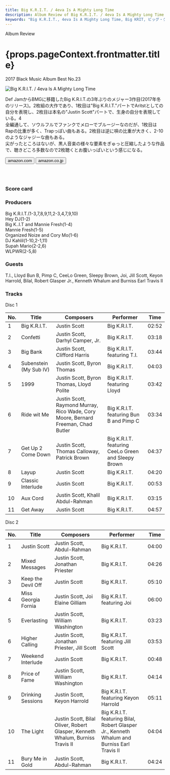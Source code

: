 ```yaml
---
title: Big K.R.I.T. / 4eva Is A Mighty Long Time
description: Album Review of Big K.R.I.T. / 4eva Is A Mighty Long Time
keywords: "Big K.R.I.T., 4eva Is A Mighty Long Time, Big KRIT, ビッグ・クリット, 4エバ・イズ・ア・マイティ・ロング・タイム"
---
```





<p className="largeP">Album Review</p>
<h1 className="h1--no--margin">{props.pageContext.frontmatter.title}</h1>
<p className="largeP">
  <Link to="/best50/2017/">2017 Black Music Album Best No.23</Link>
</p>

<Row  className="image-card-group">
	<Column colMd={3} colLg={4} noGutterMdLeft="">
       <ImageCard>

![Big K.R.I.T. / 4eva Is A Mighty Long Time](../../images/cd/bigkrit3L.jpg)

</ImageCard>
	</Column>
	<Column colMd={4} colLg={8} noGutterMdLeft="">
	<p>
	Def JamからBMGに移籍したBig K.R.I.T.の3年ぶりのメジャー3作目(2017年冬のリリース)。2枚組の大作であり、1枚目は"Big K.R.I.T."パートでAritstとしての自分を表現し、2枚目は本名の"Justin Scott"パートで、生身の自分を表現している。4
	<br/>全編通して、ソウルフルでファンクでメローでブルージーなのだが、1枚目はRapの比重が多く、Trapっぽい曲もある。2枚目は逆に唄の比重が大きく、2-10のようなジャジーな曲もある。
	<br/>尖がったところはないが、黒人音楽の様々な要素をぎゅっと圧縮したような作品で、聴きどころ多数なので2枚聴くとお腹いっぱいという感じになる。
	</p>
	<div>
	  <Button className="button-right-mergin"  href="https://amzn.to/32jE22N" renderIcon={ArrowUpRight} size='sm' kind='primary'>
      amazon.com
      </Button>
      <Button className="button-right-mergin"  href="https://amzn.to/3iZnRh7" renderIcon={ArrowUpRight} size='sm' kind='secondary'>
      amazon.co.jp
      </Button>
	</div>
	<a href="https://geo.music.apple.com/jp/album/4eva-is-a-mighty-long-time/1291119038?mt=1&app=music&ls=1&at=11lcug" style="display:inline-block;overflow:hidden;background:url(https://linkmaker.itunes.apple.com/ja-jp/lockup.svg?releaseDate=2017-10-27&kind=album&bubble=apple_music&style=mono-black) no-repeat;width:180px;height:45px;"></a>
	</Column>
</Row>
<Row >
	<Column colMd={4} colLg={4} noGutterMdLeft="">
<div>
  <h3>Score card</h3>
	<SliderJS1 value="3" />
  <SliderJS2 value="2" />
	<SliderJS3 value="1" />
  <SliderJS4 value="9" />
</div>
</Column>
<Column colMd={4} colLg={8} noGutterMdLeft="">
<div>
<h3>Producers</h3>
<p>
	Big K.R.I.T.(1-3,7,8,9,11,2-3,4,7,9,10)
	<br/>Hey DJ(1-2)
	<br/>Big K..I.T and Mannie Fresh(1-4)
	<br/>Mannie Fresh(1-5)
	<br/>Organized Noize and Cory Mo(1-6)
	<br/>DJ Kahlil(1-10,2-1,11)
	<br/>Supah Mario(2-2,6)
	<br/>WLPWR(2-5,8)
</p>
<h3>Guests</h3>
<p>
T.I., Lloyd Bun B, Pimp C, CeeLo Green, Sleepy Brown, Joi, Jill Scott, Keyon Harrold, Bilal, Robert Glasper Jr., Kenneth Whalum and Burniss Earl Travis II
</p>
</div>
</Column>
</Row>

<h3>Tracks</h3>

<p> Disc 1</p>

| No. | Title                  | Composers                                                                         | Performer                                           | Time  |
| --- | ---------------------- | --------------------------------------------------------------------------------- | --------------------------------------------------- | ----- |
| 1   | Big K.R.I.T.           | Justin Scott                                                                      | Big K.R.I.T.                                        | 02:52 |
| 2   | Confetti               | Justin Scott, Darhyl Camper, Jr.                                                  | Big K.R.I.T.                                        | 03:18 |
| 3   | Big Bank               | Justin Scott, Clifford Harris                                                     | Big K.R.I.T. featuring T.I.                         | 03:44 |
| 4   | Subenstein (My Sub IV) | Justin Scott, Byron Thomas                                                        | Big K.R.I.T.                                        | 04:03 |
| 5   | 1999                   | Justin Scott, Byron Thomas, Lloyd Polite                                          | Big K.R.I.T. featuring Lloyd                        | 03:42 |
| 6   | Ride wit Me            | Justin Scott, Raymond Murray, Rico Wade, Cory Moore, Bernard Freeman, Chad Butler | Big K.R.I.T. featuring Bun B and Pimp C             | 03:34 |
| 7   | Get Up 2 Come Down     | Justin Scott, Thomas Calloway, Patrick Brown                                      | Big K.R.I.T. featuring CeeLo Green and Sleepy Brown | 04:37 |
| 8   | Layup                  | Justin Scott                                                                      | Big K.R.I.T.                                        | 04:20 |
| 9   | Classic Interlude      | Justin Scott                                                                      | Big K.R.I.T.                                        | 00:53 |
| 10  | Aux Cord               | Justin Scott, Khalil Abdul-Rahman                                                 | Big K.R.I.T.                                        | 03:15 |
| 11  | Get Away               | Justin Scott                                                                      | Big K.R.I.T.                                        | 04:57 |

<p> Disc 2</p>

| No. | Title               | Composers                                                                     | Performer                                                                                   | Time  |
| --- | ------------------- | ----------------------------------------------------------------------------- | ------------------------------------------------------------------------------------------- | ----- |
| 1   | Justin Scott        | Justin Scott, Abdul-Rahman                                                    | Big K.R.I.T.                                                                                | 04:00 |
| 2   | Mixed Messages      | Justin Scott, Jonathan Priester                                               | Big K.R.I.T.                                                                                | 04:26 |
| 3   | Keep the Devil Off  | Justin Scott                                                                  | Big K.R.I.T.                                                                                | 05:10 |
| 4   | Miss Georgia Fornia | Justin Scott, Joi Elaine Gilliam                                              | Big K.R.I.T. featuring Joi                                                                  | 06:00 |
| 5   | Everlasting         | Justin Scott, William Washington                                              | Big K.R.I.T.                                                                                | 03:23 |
| 6   | Higher Calling      | Justin Scott, Jonathan Priester, Jill Scott                                   | Big K.R.I.T. featuring Jill Scott                                                           | 03:53 |
| 7   | Weekend Interlude   | Justin Scott                                                                  | Big K.R.I.T.                                                                                | 00:48 |
| 8   | Price of Fame       | Justin Scott, William Washington                                              | Big K.R.I.T.                                                                                | 04:14 |
| 9   | Drinking Sessions   | Justin Scott, Keyon Harrold                                                   | Big K.R.I.T. featuring Keyon Harrold                                                        | 05:11 |
| 10  | The Light           | Justin Scott, Bilal Oliver, Robert Glasper, Kenneth Whalum, Burniss Travis II | Big K.R.I.T. featuring Bilal, Robert Glasper Jr., Kenneth Whalum and Burniss Earl Travis II | 04:04 |
| 11  | Bury Me in Gold     | Justin Scott, Abdul-Rahman                                                    | Big K.R.I.T.                                                                                | 04:24 |
